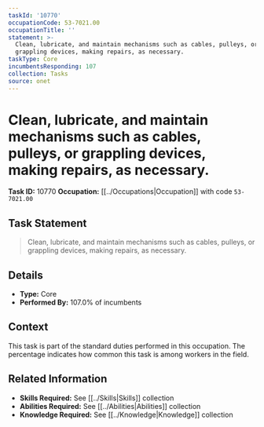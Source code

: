 ```yaml
---
taskId: '10770'
occupationCode: 53-7021.00
occupationTitle: ''
statement: >-
  Clean, lubricate, and maintain mechanisms such as cables, pulleys, or
  grappling devices, making repairs, as necessary.
taskType: Core
incumbentsResponding: 107
collection: Tasks
source: onet
---
```

# Clean, lubricate, and maintain mechanisms such as cables, pulleys, or grappling devices, making repairs, as necessary.

**Task ID:** 10770
**Occupation:** [[../Occupations|Occupation]] with code `53-7021.00`

## Task Statement

> Clean, lubricate, and maintain mechanisms such as cables, pulleys, or grappling devices, making repairs, as necessary.

## Details

- **Type:** Core
- **Performed By:** 107.0% of incumbents

## Context

This task is part of the standard duties performed in this occupation. The percentage indicates how common this task is among workers in the field.

## Related Information

- **Skills Required:** See [[../Skills|Skills]] collection
- **Abilities Required:** See [[../Abilities|Abilities]] collection
- **Knowledge Required:** See [[../Knowledge|Knowledge]] collection
